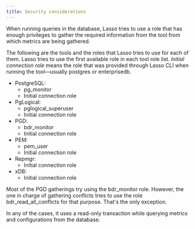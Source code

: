```yaml
---
title: Security considerations
---
```


When running queries in the database, Lasso tries to use a role that
has enough privileges to gather the required information from the tool from which metrics are being gathered.

The following are the tools and the roles that Lasso tries to use for
each of them. Lasso tries to use the first available role in each
tool role list. *Initial connection role* means the role that was provided through Lasso CLI when running the
tool&mdash;usually postgres or enterprisedb.

- PostgreSQL:
    - pg_monitor
    - Initial connection role
- PgLogical:
    - pglogical_superuser
    - Initial connection role
- PGD:
    - bdr_monitor
    - Initial connection role
- PEM:
    - pem_user
    - Initial connection role
- Repmgr:
    - Initial connection role
- xDB:
    - Initial connection role

Most of the PGD gatherings try using the bdr_monitor role. However, the one in 
charge of gathering conflicts tries to use the role
bdr_read_all_conflicts for that purpose. That's the only exception.

In any of the cases, it uses a read-only transaction while querying metrics
and configurations from the database.
